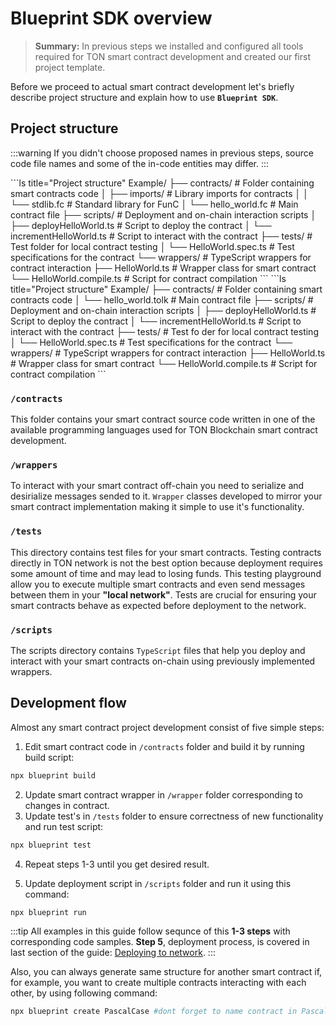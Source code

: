 
# Blueprint SDK overview

> **Summary:** In previous steps we installed and configured all tools required for TON smart contract development and created our first project template. 

Before we proceed to actual smart contract development let's briefly describe project structure and explain how to use **`Blueprint SDK`**.

## Project structure

:::warning
If you didn't choose proposed names in previous steps, source code file names and some of the in-code entities may differ.
:::

<Tabs groupId="language">
<TabItem value="FunC" label="FunC">
```ls title="Project structure"
Example/
├── contracts/           # Folder containing smart contracts code
│   ├── imports/         # Library imports for contracts
│   │   └── stdlib.fc    # Standard library for FunC
│   └── hello_world.fc   # Main contract file
├── scripts/             # Deployment and on-chain interaction scripts
│   ├── deployHelloWorld.ts     # Script to deploy the contract
│   └── incrementHelloWorld.ts  # Script to interact with the contract
├── tests/               # Test folder for local contract testing
│   └── HelloWorld.spec.ts      # Test specifications for the contract
└── wrappers/            # TypeScript wrappers for contract interaction
    ├── HelloWorld.ts           # Wrapper class for smart contract
    └── HelloWorld.compile.ts   # Script for contract compilation
```
</TabItem>
<TabItem value="Tolk" label="Tolk">
```ls title="Project structure"
Example/
├── contracts/           # Folder containing smart contracts code
│   └── hello_world.tolk # Main contract file
├── scripts/             # Deployment and on-chain interaction scripts
│   ├── deployHelloWorld.ts     # Script to deploy the contract
│   └── incrementHelloWorld.ts  # Script to interact with the contract
├── tests/               # Test fo der for local contract testing
│   └── HelloWorld.spec.ts      # Test specifications for the contract
└── wrappers/            # TypeScript wrappers for contract interaction
    ├── HelloWorld.ts           # Wrapper class for smart contract
    └── HelloWorld.compile.ts   # Script for contract compilation
```
</TabItem>
</Tabs>

### `/contracts`

This folder contains your smart contract source code written in one of the available programming languages used for TON Blockchain smart contract development.

### `/wrappers`

To interact with your smart contract off-chain you need to serialize and desirialize messages sended to it. `Wrapper` classes developed to mirror your smart contract implementation making it simple to use it's functionality.

### `/tests`

This directory contains test files for your smart contracts. Testing contracts directly in TON network is not the best option because deployment requires some amount of time and may lead to losing funds. This testing playground allow you to execute multiple smart contracts and even send messages between them in your **"local network"**. Tests are crucial for ensuring your smart contracts behave as expected before deployment to the network.

### `/scripts`

The scripts directory contains `TypeScript` files that help you deploy and interact with your smart contracts on-chain using previously implemented wrappers.

## Development flow

Almost any smart contract project development consist of five simple steps:

 1. Edit smart contract code in `/contracts` folder and build it by running build script:

```bash
npx blueprint build
```

 2. Update smart contract wrapper in `/wrapper` folder corresponding to changes in contract.
 3. Update test's in `/tests` folder to ensure correctness of new functionality and run test script:

```bash
npx blueprint test
```

 4. Repeat steps 1-3 until you get desired result.

 5. Update deployment script in `/scripts` folder and run it using this command:

```bash
npx blueprint run
```

:::tip
All examples in this guide follow sequnce of this **1-3 steps** with corresponding code samples. **Step 5**, deployment process, is covered in last section of the guide: [Deploying to network](/v3/guidelines/quick-start/developing-smart-contracts/deploying-to-network/).
:::

Also, you can always generate same structure for another smart contract if, for example, you want to create multiple contracts interacting with each other, by using following command:

```bash
npx blueprint create PascalCase #dont forget to name contract in PascalCase
```

